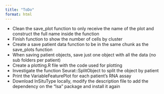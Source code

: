 ```yaml
---
title: "ToDo"
format: html
---
```


- Clean the save_plot function to only receive the name of the plot and construct the full name inside the function
- Finish function to show the number of cells by cluster
- Create a save patient data function to be in the same chunk as the save_plots function
- When saving patient objects, save just one object with all the data (no sub folders per patient)
- Create a plotting.R file with the code used for plotting
- Investigate the function Seurat::SplitObject to split the object by patient
- Print the VariableFeaturePlot for each patient's RNA assay
- Download InSituType locally, modify the description file to add the dependency on the "lsa" package and install it again
